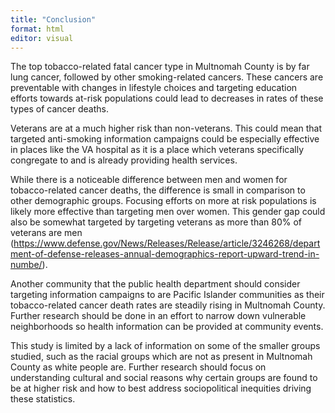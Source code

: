 ```yaml
---
title: "Conclusion"
format: html
editor: visual
---
```


The top tobacco-related fatal cancer type in Multnomah County is by far lung cancer, followed by other smoking-related cancers. These cancers are preventable with changes in lifestyle choices and targeting education efforts towards at-risk populations could lead to decreases in rates of these types of cancer deaths.

Veterans are at a much higher risk than non-veterans. This could mean that targeted anti-smoking information campaigns could be especially effective in places like the VA hospital as it is a place which veterans specifically congregate to and is already providing health services. 

While there is a noticeable difference between men and women for tobacco-related cancer deaths, the difference is small in comparison to other demographic groups. Focusing efforts on more at risk populations is likely more effective than targeting men over women. This gender gap could also be somewhat targeted by targeting veterans as more than 80% of veterans are men (<https://www.defense.gov/News/Releases/Release/article/3246268/department-of-defense-releases-annual-demographics-report-upward-trend-in-numbe/>). 

Another community that the public health department should consider targeting information campaigns to are Pacific Islander communities as their tobacco-related cancer death rates are steadily rising in Multnomah County. Further research should be done in an effort to narrow down vulnerable neighborhoods so health information can be provided at community events.

This study is limited by a lack of information on some of the smaller groups studied, such as the racial groups which are not as present in Multnomah County as white people are. Further research should focus on understanding cultural and social reasons why certain groups are found to be at higher risk and how to best address sociopolitical inequities driving these statistics. 
